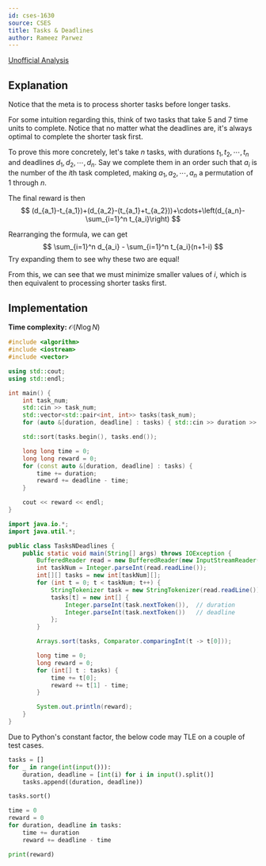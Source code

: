 ```yaml
---
id: cses-1630
source: CSES
title: Tasks & Deadlines
author: Rameez Parwez
---
```


[Unofficial Analysis](https://usaco.guide/CPH.pdf#page=70)

## Explanation

Notice that the meta is to process shorter tasks before longer tasks.

For some intuition regarding this, think of two tasks that take $5$ and $7$ time units to complete.
Notice that no matter what the deadlines are,
it's always optimal to complete the shorter task first.

To prove this more concretely, let's take $n$ tasks,
with durations $t_1, t_2, \cdots, t_n$ and deadlines $d_1, d_2, \cdots, d_n$.
Say we complete them in an order such that $a_i$ is the number of the $i$th
task completed, making $a_1, a_2, \cdots, a_n$ a permutation of $1$ through $n$.

The final reward is then
$$
(d_{a_1}-t_{a_1})+(d_{a_2}-(t_{a_1}+t_{a_2}))+\cdots+\left(d_{a_n}-\sum_{i=1}^n t_{a_i}\right)
$$

Rearranging the formula, we can get
$$
\sum_{i=1}^n d_{a_i} - \sum_{i=1}^n t_{a_i}(n+1-i)
$$
Try expanding them to see why these two are equal!

From this, we can see that we must minimize smaller values of $i$,
which is then equivalent to processing shorter tasks first.

## Implementation

**Time complexity:** $\mathcal{O} (N \log N)$

<LanguageSection>
<CPPSection>

```cpp
#include <algorithm>
#include <iostream>
#include <vector>

using std::cout;
using std::endl;

int main() {
	int task_num;
	std::cin >> task_num;
	std::vector<std::pair<int, int>> tasks(task_num);
	for (auto &[duration, deadline] : tasks) { std::cin >> duration >> deadline; }

	std::sort(tasks.begin(), tasks.end());

	long long time = 0;
	long long reward = 0;
	for (const auto &[duration, deadline] : tasks) {
		time += duration;
		reward += deadline - time;
	}

	cout << reward << endl;
}
```

</CPPSection>
<JavaSection>

```java
import java.io.*;
import java.util.*;

public class TasksNDeadlines {
	public static void main(String[] args) throws IOException {
		BufferedReader read = new BufferedReader(new InputStreamReader(System.in));
		int taskNum = Integer.parseInt(read.readLine());
		int[][] tasks = new int[taskNum][];
		for (int t = 0; t < taskNum; t++) {
			StringTokenizer task = new StringTokenizer(read.readLine());
			tasks[t] = new int[] {
			    Integer.parseInt(task.nextToken()),  // duration
			    Integer.parseInt(task.nextToken())   // deadline
			};
		}

		Arrays.sort(tasks, Comparator.comparingInt(t -> t[0]));

		long time = 0;
		long reward = 0;
		for (int[] t : tasks) {
			time += t[0];
			reward += t[1] - time;
		}

		System.out.println(reward);
	}
}
```

</JavaSection>
<PySection>

<Warning>

Due to Python's constant factor, the below code may TLE on a couple of test cases.

</Warning>

```py
tasks = []
for _ in range(int(input())):
	duration, deadline = [int(i) for i in input().split()]
	tasks.append((duration, deadline))

tasks.sort()

time = 0
reward = 0
for duration, deadline in tasks:
	time += duration
	reward += deadline - time

print(reward)
```

</PySection>
</LanguageSection>
